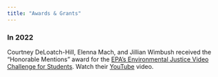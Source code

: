 ```yaml
---
title: "Awards & Grants"
---
```


### In 2022

Courtney DeLoatch-Hill, Elenna Mach, and Jillian Wimbush received the "Honorable Mentions" award for the [EPA's Environmental Justice Video Challenge for Students](https://www.epa.gov/innovation/environmental-justice-video-challenge-students). Watch their [YouTube](https://www.youtube.com/watch?v=lKTLko3V6xA) video.
